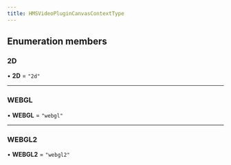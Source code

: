 ```yaml
---
title: HMSVideoPluginCanvasContextType
---
```


## Enumeration members

### 2D

• **2D** = `"2d"`

---

### WEBGL

• **WEBGL** = `"webgl"`

---

### WEBGL2

• **WEBGL2** = `"webgl2"`

